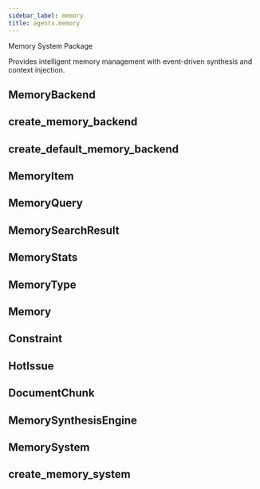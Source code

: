 ```yaml
---
sidebar_label: memory
title: agentx.memory
---
```


Memory System Package

Provides intelligent memory management with event-driven synthesis and context injection.

## MemoryBackend

## create\_memory\_backend

## create\_default\_memory\_backend

## MemoryItem

## MemoryQuery

## MemorySearchResult

## MemoryStats

## MemoryType

## Memory

## Constraint

## HotIssue

## DocumentChunk

## MemorySynthesisEngine

## MemorySystem

## create\_memory\_system

